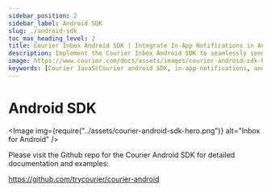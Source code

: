 ```yaml
---
sidebar_position: 2
sidebar_label: Android SDK
slug: ./android-sdk
toc_max_heading_level: 2
title: Courier Inbox Android SDK | Integrate In-App Notifications in Android Apps
description: Implement the Courier Inbox Android SDK to seamlessly send and manage in-app notifications in your Android apps.
image: https://www.courier.com/docs/assets/images/courier-android-sdk-hero-2a0c36b43ccd90ecaa84d760c1f25a57.png
keywords: [Courier JavaScCourier android SDK, in-app notifications, android notifications, Courier Inbox, android app integration, mobile notifications, custom notificationsript SDK, in-app notifications, web notifications, Courier Inbox, web app integration]
---
```



# Android SDK

<Image img={require("../assets/courier-android-sdk-hero.png")} alt="Inbox for Android" />

Please visit the Github repo for the Courier Android SDK for detailed documentation and examples:  

https://github.com/trycourier/courier-android